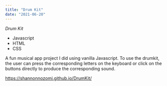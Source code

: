 ```yaml
---
title: "Drum Kit"
date: "2021-06-20"
---
```

 *Drum Kit*

* Javascript
* HTML
* CSS

A fun musical app project I did using vanilla Javascript. To use the drumkit, the user can press the corresponding 
letters on the keyboard or click on the buttons directly to produce the corresponding sound. 

https://shannonnozomi.github.io/DrumKit/
